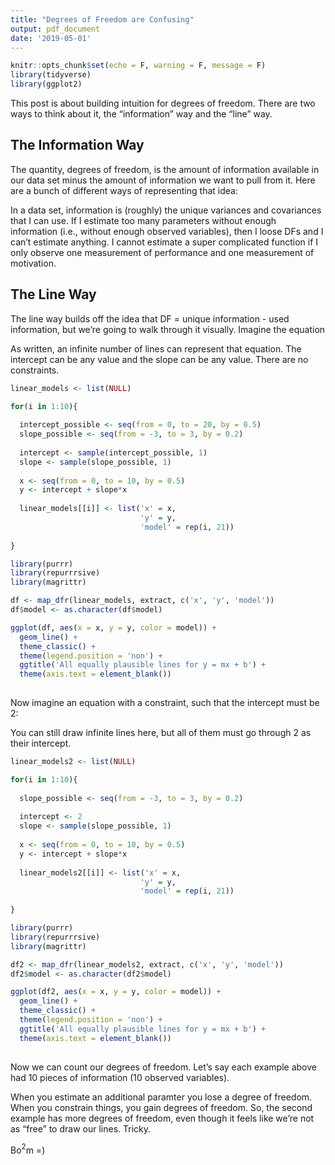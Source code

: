 ```yaml
---
title: "Degrees of Freedom are Confusing"
output: pdf_document
date: '2019-05-01'
---
```


```r
knitr::opts_chunk$set(echo = F, warning = F, message = F)
library(tidyverse)
library(ggplot2)
```

This post is about building intuition for degrees of freedom. There are two ways to think about it, the "information" way and the "line" way.

## The Information Way

The quantity, degrees of freedom, is the amount of information available in our data set minus the amount of information we want to pull from it. Here are a bunch of different ways of representing that idea:

\begin{equation}
\textrm{DF} = \textrm{Knowns} - \textrm{Unknowns}
\end{equation}

\begin{equation}
\textrm{DF} = \textrm{Unique information} - \textrm{Used information}
\end{equation}

\begin{equation}
\textrm{DF} = \textrm{Unique information in observed data} - \textrm{Information we want to pull from our data}
\end{equation}

\begin{equation}
\textrm{DF} = \textrm{Stuff in the correlation matrix} - \textrm{Stuff we want to use the correlation matrix for}
\end{equation}

\begin{equation}
\textrm{DF} = \textrm{Unique entries in the variance/covariance matrix} - \textrm{Estimated parameters}
\end{equation}

In a data set, information is (roughly) the unique variances and covariances that I can use. If I estimate too many parameters without enough information (i.e., without enough observed variables), then I loose DFs and I can't estimate anything. I cannot estimate a super complicated function if I only observe one measurement of performance and one measurement of motivation. 

## The Line Way

The line way builds off the idea that DF = unique information - used information, but we're going to walk through it visually. Imagine the equation

\begin{equation}
y = mx + b.
\end{equation}

As written, an infinite number of lines can represent that equation. The intercept can be any value and the slope can be any value. There are no constraints.

```r

linear_models <- list(NULL)

for(i in 1:10){
  
  intercept_possible <- seq(from = 0, to = 20, by = 0.5)
  slope_possible <- seq(from = -3, to = 3, by = 0.2)
  
  intercept <- sample(intercept_possible, 1)
  slope <- sample(slope_possible, 1)
  
  x <- seq(from = 0, to = 10, by = 0.5)
  y <- intercept + slope*x
  
  linear_models[[i]] <- list('x' = x,
                             'y' = y,
                             'model' = rep(i, 21))
  
}

library(purrr)
library(repurrrsive)
library(magrittr)

df <- map_dfr(linear_models, extract, c('x', 'y', 'model'))
df$model <- as.character(df$model)

ggplot(df, aes(x = x, y = y, color = model)) + 
  geom_line() + 
  theme_classic() + 
  theme(legend.position = 'non') + 
  ggtitle('All equally plausible lines for y = mx + b') + 
  theme(axis.text = element_blank())
  

```


Now imagine an equation with a constraint, such that the intercept must be 2:

\begin{equation}
y = mx + 2.
\end{equation}

You can still draw infinite lines here, but all of them must go through 2 as their intercept.

```r

linear_models2 <- list(NULL)

for(i in 1:10){
  
  slope_possible <- seq(from = -3, to = 3, by = 0.2)
  
  intercept <- 2
  slope <- sample(slope_possible, 1)
  
  x <- seq(from = 0, to = 10, by = 0.5)
  y <- intercept + slope*x
  
  linear_models2[[i]] <- list('x' = x,
                             'y' = y,
                             'model' = rep(i, 21))
  
}

library(purrr)
library(repurrrsive)
library(magrittr)

df2 <- map_dfr(linear_models2, extract, c('x', 'y', 'model'))
df2$model <- as.character(df2$model)

ggplot(df2, aes(x = x, y = y, color = model)) + 
  geom_line() + 
  theme_classic() + 
  theme(legend.position = 'non') + 
  ggtitle('All equally plausible lines for y = mx + b') + 
  theme(axis.text = element_blank())
  

```

Now we can count our degrees of freedom. Let's say each example above had 10 pieces of information (10 observed variables).

\begin{equation}
y = mx + b \textrm{;} \textrm{with 10 pieces of information and 2 estimated parameters. DF = 10 - 2. DF = 8}
\end{equation}

\begin{equation}
y = mx + 2 \textrm{;} \textrm{with 10 pieces of information and 1 estimated parameter. DF = 10 - 1. DF = 9}
\end{equation}

When you estimate an additional paramter you lose a degree of freedom. When you constrain things, you gain degrees of freedom. So, the second example has more degrees of freedom, even though it feels like we're not as "free" to draw our lines. Tricky.


Bo$^2$m =)

